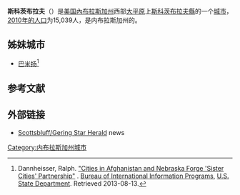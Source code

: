 {{Infobox settlement
|official_name            = 斯科茨布拉夫<br>Scottsbluff, Nebraska
|native_name              = 
|settlement_type          = [[城市|城市]]
|nickname                 =
|motto                    =

<!-- Images -->
|image_skyline            = 2010-1101-19-ScottsbluffNE.jpg
|imagesize                =
|image_caption            = 鸟瞰斯科茨布拉夫
|image_flag               =
|image_seal               =

<!-- Maps -->
|image_map                = Scotts_Bluff_County_Nebraska_Incorporated_and_Unincorporated_areas_Scottsbluff_Highlighted.svg
|mapsize                  = 250px
|map_caption              = 斯科茨布拉夫在內布拉斯加州的位置
|image_map1               =
|mapsize1                 =
|map_caption1             =

<!-- Location -->
|subdivision_type         = 国家
|subdivision_name         = [[美国|美国]]
|subdivision_type1        = [[美國行政區劃|州]]
|subdivision_name1        = [[內布拉斯加州|內布拉斯加州]]
|subdivision_type2        = [[内布拉斯加州行政区划|縣]]
|subdivision_name2        = [[斯科茨布拉夫縣|斯科茨布拉夫縣]]
|government_footnotes     =
|government_type          =
|leader_title             = 市长
|leader_name              = Randy Meininger
|leader_title1            =
|leader_name1             =
|leader_title2            = 
|leader_name2             =
|established_title        = 建立
|established_date         = 1900

<!-- Area -->
|unit_pref                = Imperial
|area_footnotes           = 
|area_magnitude           = 
|area_total_km2           = 16.24
|area_land_km2            = 16.11
|area_water_km2           = 0.13
|area_total_sq_mi         = 6.27
|area_land_sq_mi          = 6.22
|area_water_sq_mi         = 0.05

<!-- Population -->
|population_as_of         = [[2010年美國人口普查|2010]]
|population_est           = 15062
|pop_est_as_of            = 2012<ref name="2012 Pop Estimate">{{cite web|title=Population Estimates|url=http://www.census.gov/popest/data/cities/totals/2012/SUB-EST2012.html|publisher=[[United_States_Census_Bureau|United States Census Bureau]]|accessdate=29 May 2013|archive-url=https://www.webcitation.org/6HQu4Spqa?url=http://www.census.gov/popest/data/cities/totals/2012/SUB-EST2012.html|archive-date=2013-06-17|dead-url=yes}}</ref>
|population_footnotes     = 
|population_total         = 15039
|population_density_km2   = 933.5
|population_density_sq_mi = 2417.8

<!-- General information -->
|timezone                 = [[北美山区时区|山区时区（MST）]]
|utc_offset               = -7
|timezone_DST             = MDT
|utc_offset_DST           = -6
|elevation_footnotes      =
|elevation_m              = 1186
|elevation_ft             = 3891
|coordinates_display      = inline,title
|coordinates_type         = region:US_type:city
|latd                     = 41 |latm = 52 |lats = 2 |latNS = N
|longd                    = 103 |longm = 39 |longs = 39 |longEW = W

<!-- Area/postal codes & others -->
|postal_code_type         = [[美國郵區編號|郵區編號]]
|postal_code              = 69361, 69363
|area_code                = [[Area_code_308|308]]
|blank_name               = [[聯邦資料處理標準|FIPS代码]]
|blank_info               = 31-44245
|blank1_name              = [[地名信息系统|GNIS]]特征ID
|blank1_info              = 0833318{{GR|3}}
|website                  = [http://www.scottsbluff.org/ www.scottsbluff.org]
|footnotes                =
}}

'''斯科茨布拉夫'''（{{lang-en|Scottsbluff}}）是[[美国|美国]][[內布拉斯加州|內布拉斯加州]]西部[[北美大平原|大平原]]上[[斯科茨布拉夫縣|斯科茨布拉夫縣]]的一个[[城市|城市]]，[[2010年美國人口普查|2010年的人口]]为15,039人，是内布拉斯加州的{{le|内布拉斯加州城市列表|List of cities in Nebraska|第13大城市}}。

==姊妹城市==
* {{AFG}}[[巴米扬|巴米扬]]<ref>Dannheisser, Ralph.  [http://iipdigital.usembassy.gov/st/english/article/2003/02/20030203142932goodguy430@hotmail.com0.5013697.html "Cities in Afghanistan and Nebraska Forge 'Sister Cities' Partnership"] {{Wayback|url=http://iipdigital.usembassy.gov/st/english/article/2003/02/20030203142932goodguy430@hotmail.com0.5013697.html |date=20141125004427 }}.  [[Bureau_of_International_Information_Programs|Bureau of International Information Programs]], [[U.S._State_Department|U.S. State Department]].  Retrieved 2013-08-13.</ref>

==参考文献==
<references />

==外部链接==
{{Commonscat|Scottsbluff, Nebraska|斯科茨布拉夫 (内布拉斯加州)}}
* [http://www.starherald.com Scottsbluff/Gering Star Herald] {{Wayback|url=http://www.starherald.com/ |date=20161105181233 }} news

{{Scotts Bluff County, Nebraska}}
{{内布拉斯加州}}

[[Category:内布拉斯加州城市|Category:内布拉斯加州城市]]